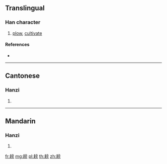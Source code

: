 {{character info/new}}
==Translingual==

===Han character===
{{Han char|rn=127|rad=耒|as=10|sn=16|four=50927|canj=QDYBS}}

# [[plow]], [[cultivate]]

====References====
* {{Han ref|kx=0964.161|dkj=28965|hdz=42775.110|uh=802A|ud=32810|bh=EAE5|bd=60133}}

----

==Cantonese==

===Hanzi===
{{yue-hanzi|jyut=|y=pong5}}

# {{defn|lang=yue|sort=耒10}}

----

==Mandarin==

===Hanzi===
{{cmn-hanzi|pin=[[pǎng]] ([[pang3]])|wg=p'ang<sup>3</sup>}}

# {{defn|lang=cmn|sort=耒10}}

[[fr:耪]]
[[mg:耪]]
[[pl:耪]]
[[th:耪]]
[[zh:耪]]